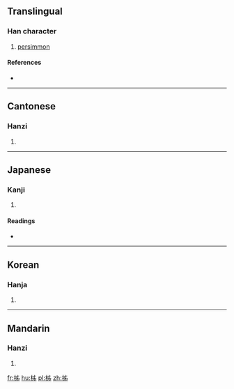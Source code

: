 ==Translingual==

===Han character===
{{Han char|rn=75|rad=木|as=05|sn=9|four=|canj=木中X竹 (DLXH)|ids=⿰[[木]][[𠂔]]}}

# [[persimmon]]

====References====
* {{Han ref|kx=0521.121|dkj=14582|hdz=21173.110|uh=67F9|ud=26617}}

----

==Cantonese==

===Hanzi===
{{yue-hanzi|jyut=[[ci2]], [[ci5]], [[si5]]|y=chi2, chi5, si5}}

# {{defn|lang=yue|sort=木05}}

----

==Japanese==

===Kanji===
{{ja-kanji|grade=|rs=木05}}

# {{defn|lang=ja|sort=木05}}

====Readings====
* {{ja-readings|on=[[し]] (shi)|kun=[[かき]] (kaki)}}

----

==Korean==

===Hanja===
{{ko-hanja|hangeul=시|eumhun=|rv=si|mr=si|y=si}}

# {{defn|lang=ko|sort=木05}}

----

==Mandarin==

===Hanzi===
{{cmn-hanzi|pin=[[shì]] ([[shi4]])|wg=shih<sup>4</sup>}}

# {{defn|lang=cmn|sort=木05}}

[[fr:柹]]
[[hu:柹]]
[[pl:柹]]
[[zh:柹]]